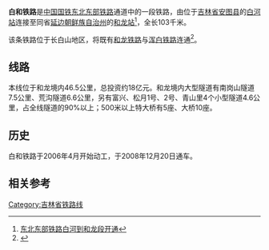{{Infobox rail system-route
|rail_name=白和铁路
|other_name=
|name_bgcolor=
|min_width=
|box_width=
|style=
|banner_color=blue
|sec_banner_color=
|third_banner_color=
|logo_filename=
|logo_width=
|logo_bgcolor=
|logo_alt=
|logo_note=
|image=
|imageSize=
|caption=
|code_name=
|locale={{CHN}}[[吉林省|吉林省]]
|service_type=[[旅客列车|客]][[货物列车|货]]两用
|status=营运中
|network=
|stations=6
|start=[[白河站_(吉林省)|白河站]]
|end = [[和龙站|和龙站]]
|lines=
|main_route=
|secondary_route=
|branch_route=
|standard=
|character=
|other_systems=
|main_stations=
|constructor=
|system_length=103 km
|length_in_operation=
|total_length= 103km
|tracklength=
|track=1（[[单线铁路|单线铁路]]）
|average_station_distance=
|max_speed=
|orbital_plane=
|track_gauge={{standard gauge}}（[[标准轨|标准轨]]）
|distance_between_mainlines=
|min_radius=
|max_grade=
|elevation=
|control=
|block_signal=
|engine=
|electrified=
|rollingstock=
|fleet_size=
|begin_operation=2008年12月20日
|end_operation=
|operation_note=
|open_operation=
|time_first=
|time_last=
|ridership=
|owner=
|operator=[[沈阳铁路局|沈阳铁路局]]
|franchise=
|hq=
|key_person=
|website=
|route_map={{bs-map|inline=1|map=
CONTg~~ ~~ ~~{{RoutemapRoute|Licon=u|[[和龙铁路|和龙铁路]]往[[龙井站|龙井]]方向}}
HST~~0 ~~[[和龙站|和龙站]]
KRW+l\KRWgr\
\STRl\KRZo+l\STRq\CONTfq~~ ~~ ~~{{RoutemapRoute|Licon=r|[[和坪铁路|和坪铁路]]往[[南坪镇站|南坪镇]]方向}}
TUNNEL2 ~~ 富兴隧道 ~~ ~~1000m~~
TUNNEL2 ~~  ~~ ~~151m~~
TUNNEL2 ~~ 松月1号隧道 ~~ ~~1030m~~
TUNNEL2 ~~ 松月2号隧道 ~~ ~~810m~~
HST~~17 ~~[[十里坪站_(延边州)|十里坪站]]
hTUNNEL2 ~~ 青山里隧道 ~~ ~~1230m~~
TUNNEL2 ~~ 南岗山隧道 ~~ ~~7555m~~
HST~~37 ~~[[枕头峰站|枕头峰站]]
TUNNEL1 ~~ 荒沟隧道 ~~ ~~6600m~~
HST~~57 ~~[[荒沟西站|荒沟西站]]
HST~~83 ~~[[松江镇站|松江镇站]]
CONTg!~STRc2\ABZg3\~~ ~~ ~~{{RoutemapRoute|Licon=u|[[敦白铁路|敦白铁路]]往{{站|敦化}}方向}}
ABZg+1\HST!~STRc4\~~103 ~~[[白河站_(吉林省)|白河站]]
HST\STR\~~ ~~[[长白山站|长白山站]]
CONTgq\ABZqr\STRr\\~~ ~~ ~~ ~~{{RoutemapRoute|Licon=l|[[浑白铁路|浑白铁路]]往[[白山市站|白山市]]方向}}
}}
}}

'''白和铁路'''是[[中华人民共和国铁路|中国国铁]][[东北东部铁路|东北东部铁路]]通道中的一段铁路，由位于[[吉林省|吉林省]][[安图县|安图县]]的[[白河站_(吉林省)|白河站]]连接至同省[[延边朝鲜族自治州|延边朝鲜族自治州]]的[[和龙站|和龙站]]<ref>[http://www.cqtaida.cn/huoyun1/tlhy1000.htm 东北东部铁路白河到和龙段开通]{{dead link|date=2018年3月 |bot=InternetArchiveBot |fix-attempted=yes }}</ref>，全长103千米。

该条铁路位于长白山地区，将既有[[和龙铁路|和龙铁路]]与[[浑白铁路|浑白铁路]]连通<ref>{{Cite web |url=http://www.un56.com/2011/0311/118255.html |title=东北东部铁路通道白河至和龙段竣工通车 |access-date=2012-01-23 |archive-url=https://web.archive.org/web/20160304184926/http://un56.com/2011/0311/118255.html |archive-date=2016-03-04 |dead-url=yes }}</ref>。

== 线路 ==
本线位于和龙境内46.5公里，总投资约18亿元。和龙境内大型隧道有南岗山隧道7.5公里、荒沟隧道6.6公里，另有富兴、松月1号、2号、青山里4个小型隧道4.6公里，占全线隧道的90%以上；500米以上特大桥有5座、大桥10座。

== 历史 ==
白和铁路于2006年4月开始动工，于2008年12月20日通车。

== 相关参考 ==
{{reflist}}

{{白和铁路|nocat}}
{{中国铁路}}

[[Category:吉林省铁路线|Category:吉林省铁路线]]